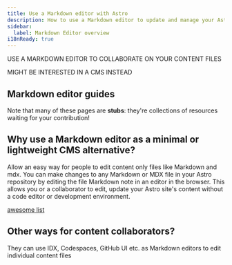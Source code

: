 ```yaml
---
title: Use a Markdown editor with Astro
description: How to use a Markdown editor to update and manage your Astro content
sidebar:
  label: Markdown Editor overview
i18nReady: true
---
```



USE A MARKDOWN EDITOR TO COLLABORATE ON YOUR CONTENT FILES

MIGHT BE INTERESTED IN A CMS INSTEAD

## Markdown editor guides

Note that many of these pages are **stubs**: they're collections of resources waiting for your contribution!

<MarkdownGuidesNav />

## Why use a Markdown editor as a minimal or lightweight CMS alternative?

Allow an easy way for people to edit content only files like Markdown and mdx. You can make changes to any Markdown or MDX file in your Astro repository by editing the file Markdown note in an editor in the browser. This allows you or a collaborator to edit, update your Astro site's content without a code editor or development environment.


[awesome list](https://github.com/mundimark/awesome-markdown-editors)

## Other ways for content collaborators?

They can use IDX, Codespaces, GitHub UI etc. as Markdown editors to edit individual content files